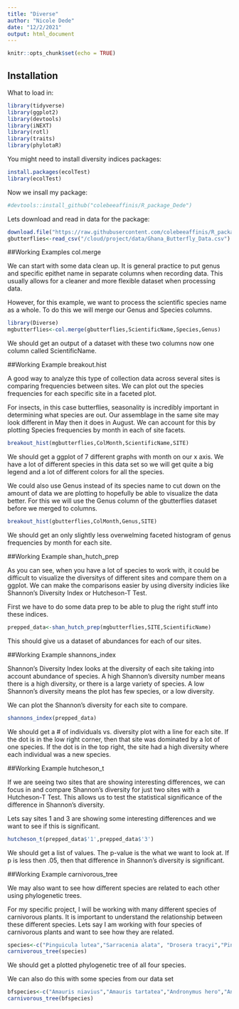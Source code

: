 ```yaml
---
title: "Diverse"
author: "Nicole Dede"
date: "12/2/2021"
output: html_document
---
```


```r
knitr::opts_chunk$set(echo = TRUE)
```

## Installation

What to load in:

```r
library(tidyverse)
library(ggplot2)
library(devtools)
library(iNEXT)
library(rotl)
library(traits)
library(phylotaR)
```

You might need to install diversity indices packages:

```r
install.packages(ecolTest)
library(ecolTest)
```

Now we insall my package:

```r
#devtools::install_github("colebeeaffinis/R_package_Dede")
```

Lets download and read in data for the package:

```r
download.file("https://raw.githubusercontent.com/colebeeaffinis/R_package_Dede/master/data/Ghana_Butterfly_Data.csv","/cloud/project/data/Ghana_Butterfly_Data.csv")
gbutterflies<-read_csv("/cloud/project/data/Ghana_Butterfly_Data.csv")
```

##Working Examples col.merge

We can start with some data clean up. It is general practice to put genus and specific epithet name in separate columns when recording data. This usually allows for a cleaner and more flexible dataset when processing data. 

However, for this example, we want to process the scientific species name as a whole. To do this we will merge our Genus and Species columns.

```r
library(Diverse)
mgbutterflies<-col.merge(gbutterflies,ScientificName,Species,Genus)
```
We should get an output of a dataset with these two columns now one column called ScientificName.

##Working Example breakout.hist

A good way to analyze this type of collection data across several sites is comparing frequencies between sites. We can plot out the species frequencies for each specific site in a faceted plot. 

For insects, in this case butterflies, seasonality is incredibly important in determining what species are out. Our assemblage in the same site may look different in May then it does in August. We can account for this by plotting Species frequencies by month in each of site facets.

```r
breakout_hist(mgbutterflies,ColMonth,ScientificName,SITE)
```
We should get a ggplot of 7 different graphs with month on our x axis. We have a lot of different species in this data set so we will get quite a big legend and a lot of different colors for all the species.

We could also use Genus instead of its species name to cut down on the amount of data we are plotting to hopefully be able to visualize the data better. For this we will use the Genus column of the gbutterflies dataset before we merged to columns.

```r
breakout_hist(gbutterflies,ColMonth,Genus,SITE)
```
We should get an only slightly less overwelming faceted histogram of genus frequencies by month for each site.

##Working Example shan_hutch_prep

As you can see, when you have a lot of species to work with, it could be difficult to visualize the diversitys of different sites and compare them on a ggplot. We can make the comparisons easier by using diversity indicies like Shannon's Diversity Index or Hutcheson-T Test. 

First we have to do some data prep to be able to plug the right stuff into these indices.

```r
prepped_data<-shan_hutch_prep(mgbutterflies,SITE,ScientificName)
```
This should give us a dataset of abundances for each of our sites.

##Working Example shannons_index

Shannon's Diversity Index looks at the diversity of each site taking into account abundance of species. A high Shannon's diversity number means there is a high diversity, or there is a large variety of species. A low Shannon's diversity means the plot has few species, or a low diversity. 

We can plot the Shannon's diversity for each site to compare.

```r
shannons_index(prepped_data)
```
We should get a # of individuals vs. diversity plot with a line for each site. If the dot is in the low right corner, then that site was dominated by a lot of one species. If the dot is in the top right, the site had a high diversity where each individual was a new species.

##Working Example hutcheson_t

If we are seeing two sites that are showing interesting differences, we can focus in and compare Shannon's diversity for just two sites with a Hutcheson-T Test. This allows us to test the statistical significance of the difference in Shannon's diversity.

Lets say sites 1 and 3 are showing some interesting differences and we want to see if this is significant.
```r
hutcheson_t(prepped_data$'1',prepped_data$'3')
```
We should get a list of values. The p-value is the what we want to look at. If p is less then .05, then that difference in Shannon's diversity is significant.

##Working Example carnivorous_tree

We may also want to see how different species are related to each other using phylogenetic trees. 

For my specific project, I will be working with many different species of carnivorous plants. It is important to understand the relationship between these different species. Lets say I am working with four species of carnivorous plants and want to see how they are related.

```r
species<-c("Pinguicula lutea","Sarracenia alata", "Drosera tracyi","Pinguicula pumila")
carnivorous_tree(species)
```
We should get a plotted phylogenetic tree of all four species.

We can also do this with some species from our data set

```r
bfspecies<-c("Amauris niavius","Amauris tartatea","Andronymus hero","Anthene locuples","Pseudoneptis bugandensis","Salamis cacta","Triclema hades")
carnivorous_tree(bfspecies)
```

